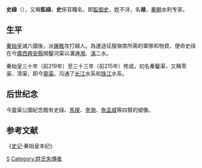 '''史祿'''（{{bd|？||？||catIdx=Ｓ}}），又稱'''監祿'''，'''史'''係官職名，即[[監御史|監御史]]，姓不详，名'''禄'''，[[秦朝|秦朝]]水利专家。

== 生平 ==
[[秦始皇|秦始皇]]滅六國後，派[[屠睢|屠睢]]攻打越人。為運送征服嶺南所需的軍隊和物資，便命史祿在今[[廣西|廣西]][[興安縣|興安縣]]開鑿河渠以溝通[[湘水|湘]]、[[漓水|漓]]二水。

秦始皇三十年（前219年）至三十三年（前215年）修成，初名秦鑿渠，又稱零渠、澪渠，即今[[靈渠|靈渠]]。沟通了[[长江|长江]]水系和[[珠江|珠江]]水系。

== 后世纪念 ==
今靈渠公園紀念館有史祿、[[馬援|馬援]]、[[李渤|李渤]]、[[魚盂威|魚盂威]]等四賢的塑像。

==参考文献==
《[[史记|史记]]·秦始皇本纪》

{{DEFAULTSORT:S史祿}}
[[Category:秦朝政治人物|S]]
[[Category:姓氏失傳者|Category:姓氏失傳者]]
